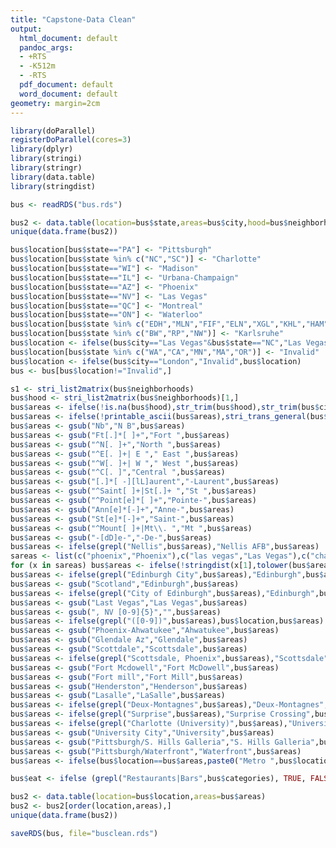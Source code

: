 ```yaml
---
title: "Capstone-Data Clean"
output:
  html_document: default
  pandoc_args:
  - +RTS
  - -K512m
  - -RTS
  pdf_document: default
  word_document: default
geometry: margin=2cm
---
```


```r
library(doParallel)
registerDoParallel(cores=3)
library(dplyr)
library(stringi)
library(stringr)
library(data.table)
library(stringdist)
```

```r
bus <- readRDS("bus.rds")
```

```r
bus2 <- data.table(location=bus$state,areas=bus$city,hood=bus$neighborhoods)[order(location,areas,increasing=TRUE),] 
unique(data.frame(bus2))
```

```r
bus$location[bus$state=="PA"] <- "Pittsburgh"
bus$location[bus$state %in% c("NC","SC")] <- "Charlotte"
bus$location[bus$state=="WI"] <- "Madison"
bus$location[bus$state=="IL"] <- "Urbana-Champaign"
bus$location[bus$state=="AZ"] <- "Phoenix"
bus$location[bus$state=="NV"] <- "Las Vegas"
bus$location[bus$state=="QC"] <- "Montreal"
bus$location[bus$state=="ON"] <- "Waterloo"
bus$location[bus$state %in% c("EDH","MLN","FIF","ELN","XGL","KHL","HAM","SCB","NTH")] <- "Edinburgh"
bus$location[bus$state %in% c("BW","RP","NW")] <- "Karlsruhe"
bus$location <- ifelse(bus$city=="Las Vegas"&bus$state=="NC","Las Vegas",bus$location)
bus$location[bus$state %in% c("WA","CA","MN","MA","OR")] <- "Invalid"
bus$location <- ifelse(bus$city=="London","Invalid",bus$location)
bus <- bus[bus$location!="Invalid",]

s1 <- stri_list2matrix(bus$neighborhoods)
bus$hood <- stri_list2matrix(bus$neighborhoods)[1,]
bus$areas <- ifelse(!is.na(bus$hood),str_trim(bus$hood),str_trim(bus$city))
bus$areas <- ifelse(!printable_ascii(bus$areas),stri_trans_general(bus$areas,"Latin-ASCII"),bus$areas)
bus$areas <- gsub("Nb","N B",bus$areas)
bus$areas <- gsub("Ft[.]*[ ]+","Fort ",bus$areas)
bus$areas <- gsub("^N[. ]+","North ",bus$areas)
bus$areas <- gsub("^E[. ]+| E "," East ",bus$areas)
bus$areas <- gsub("^W[. ]+| W "," West ",bus$areas)
bus$areas <- gsub("^C[. ]","Central ",bus$areas)
bus$areas <- gsub("[.]*[ -][lL]aurent","-Laurent",bus$areas)
bus$areas <- gsub("^Saint[ ]+|St[.]+ ","St ",bus$areas)
bus$areas <- gsub("^Point[e]*[ ]+","Pointe-",bus$areas)
bus$areas <- gsub("Ann[e]*[-]+","Anne-",bus$areas)
bus$areas <- gsub("St[e]*[-]+","Saint-",bus$areas)
bus$areas <- gsub("^Mount[ ]+|Mt\\. ","Mt ",bus$areas)
bus$areas <- gsub("-[dD]e-","-De-",bus$areas)
bus$areas <- ifelse(grepl("Nellis",bus$areas),"Nellis AFB",bus$areas)
sareas <- list(c("phoenix","Phoenix"),c("las vegas","Las Vegas"),c("charlotte","Charlotte"),c("pittsburgh","Pittsburgh"),c("fountain hills","Fountain Hills"),c("nellis afb","Nellis AFB"),c("mcfarland","McFarland"),c("deforest","DeForest"),c("dollard-des ormeaux","Dollard-Des-Ormeaux"),c("green tree","Green Tree"),c("mckees rocks","McKees Rocks"),c("bellevue","Bellevue"),c("matthews","Matthews"),c("chandler","Chandler"))
for (x in sareas) bus$areas <- ifelse(!stringdist(x[1],tolower(bus$areas),method="soundex"),x[2],bus$areas)
bus$areas <- ifelse(grepl("Edinburgh City",bus$areas),"Edinburgh",bus$areas)
bus$areas <- gsub("Scotland","Edinburgh",bus$areas)
bus$areas <- ifelse(grepl("City of Edinburgh",bus$areas),"Edinburgh",bus$areas)
bus$areas <- gsub("Last Vegas","Las Vegas",bus$areas)
bus$areas <- gsub(", NV [0-9]{5}","",bus$areas)
bus$areas <- ifelse(grepl("([0-9])",bus$areas),bus$location,bus$areas)
bus$areas <- gsub("Phoenix-Ahwatukee","Ahwatukee",bus$areas)
bus$areas <- gsub("Glendale Az","Glendale",bus$areas)
bus$areas <- gsub("Scottdale","Scottsdale",bus$areas)
bus$areas <- ifelse(grepl("Scottsdale, Phoenix",bus$areas),"Scottsdale",bus$areas)
bus$areas <- gsub("Fort Mcdowell","Fort McDowell",bus$areas)
bus$areas <- gsub("Fort mill","Fort Mill",bus$areas)
bus$areas <- gsub("Henderston","Henderson",bus$areas)
bus$areas <- gsub("Lasalle","LaSalle",bus$areas)
bus$areas <- ifelse(grepl("Deux-Montagnes",bus$areas),"Deux-Montagnes",bus$areas)
bus$areas <- ifelse(grepl("Surprise",bus$areas),"Surprise Crossing",bus$areas)
bus$areas <- ifelse(grepl("Charlotte (University)",bus$areas),"University",bus$areas)
bus$areas <- gsub("University City","University",bus$areas)
bus$areas <- gsub("Pittsburgh/S. Hills Galleria","S. Hills Galleria",bus$areas)
bus$areas <- gsub("Pittsburgh/Waterfront","Waterfront",bus$areas)
bus$areas <- ifelse(bus$location==bus$areas,paste0("Metro ",bus$location),bus$areas)

bus$eat <- ifelse (grepl("Restaurants|Bars",bus$categories), TRUE, FALSE) 
```

```r
bus2 <- data.table(location=bus$location,areas=bus$areas) 
bus2 <- bus2[order(location,areas),]
unique(data.frame(bus2))
```


```r
saveRDS(bus, file="busclean.rds")
```
